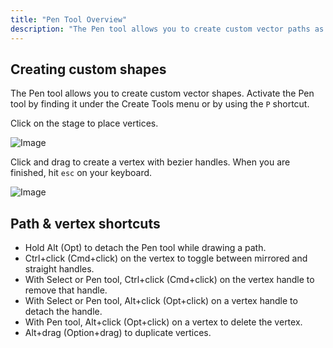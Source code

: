 ```yaml
---
title: "Pen Tool Overview"
description: "The Pen tool allows you to create custom vector paths as well as add additional vertices to your procedural paths. Learn more about the Pen tool by either watching the video or reading more below."
---
```



<YouTube id="dE1OEaaX5dw" />

## Creating custom shapes

The Pen tool allows you to create custom vector shapes. Activate the Pen tool by finding it under the Create Tools menu or by using the `P` shortcut.

Click on the stage to place vertices.

![Image](/pen-tool-create-u.gif)

Click and drag to create a vertex with bezier handles. When you are finished, hit `esc` on your keyboard.

![Image](https://ucarecdn.com/b102bd74-37f6-4093-97fa-312f53c2e35e/)

## Path & vertex shortcuts

- Hold Alt (Opt) to detach the Pen tool while drawing a path.
- Ctrl+click (Cmd+click) on the vertex to toggle between mirrored and straight handles.
- With Select or Pen tool, Ctrl+click (Cmd+click) on the vertex handle to remove that handle.
- With Select or Pen tool, Alt+click (Opt+click) on a vertex handle to detach the handle.
- With Pen tool, Alt+click (Opt+click) on a vertex to delete the vertex.
- Alt+drag (Option+drag) to duplicate vertices.